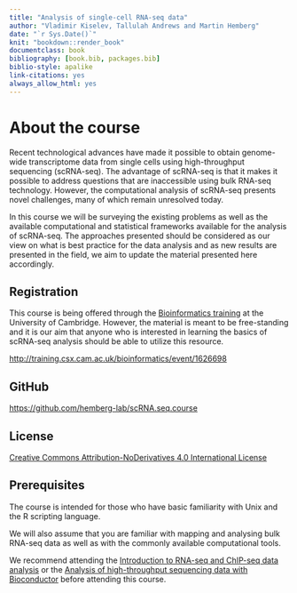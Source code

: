 ```yaml
--- 
title: "Analysis of single-cell RNA-seq data"
author: "Vladimir Kiselev, Tallulah Andrews and Martin Hemberg"
date: "`r Sys.Date()`"
knit: "bookdown::render_book"
documentclass: book
bibliography: [book.bib, packages.bib]
biblio-style: apalike
link-citations: yes
always_allow_html: yes
---
```


# About the course

Recent technological advances have made it possible to obtain genome-wide transcriptome data from single cells using high-throughput sequencing (scRNA-seq). The advantage of scRNA-seq is that it makes it possible to address questions that are inaccessible using bulk RNA-seq technology. However, the computational analysis of scRNA-seq presents novel challenges, many of which remain unresolved today.

In this course we will be surveying the existing problems as well as the available computational and statistical frameworks available for the analysis of scRNA-seq. The approaches presented should be considered as our view on what is best practice for the data analysis and as new results are presented in the field, we aim to update the material presented here accordingly.

## Registration  

This course is being offered through the <a href="http://training.csx.cam.ac.uk/bioinformatics/" target="blank">Bioinformatics training</a> at the University of Cambridge. However, the material is meant to be free-standing and it is our aim that anyone who is interested in learning the basics of scRNA-seq analysis should be able to utilize this resource.

<a href="http://training.csx.cam.ac.uk/bioinformatics/event/1626698" target="blank">http://training.csx.cam.ac.uk/bioinformatics/event/1626698</a>

## GitHub
<a href="https://github.com/hemberg-lab/scRNA.seq.course" target="blank">https://github.com/hemberg-lab/scRNA.seq.course</a>

## License
<a href="http://creativecommons.org/licenses/by-nd/4.0" target="blank">Creative Commons Attribution-NoDerivatives 4.0 International License</a>

## Prerequisites

The course is intended for those who have basic familiarity with Unix and the R scripting language.

We will also assume that you are familiar with mapping and analysing bulk RNA-seq data as well as with the commonly available computational tools.

We recommend attending the [Introduction to RNA-seq and ChIP-seq data analysis](http://training.csx.cam.ac.uk/bioinformatics/event/1544785) or the [Analysis of high-throughput sequencing data with Bioconductor](http://training.csx.cam.ac.uk/bioinformatics/event/1614561) before attending this course.
